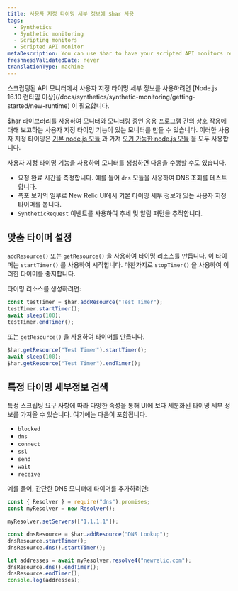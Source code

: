 ```yaml
---
title: 사용자 지정 타이밍 세부 정보에 $har 사용
tags:
  - Synthetics
  - Synthetic monitoring
  - Scripting monitors
  - Scripted API monitor
metaDescription: You can use $har to have your scripted API monitors report custom timing details that appear in the New Relic UI.
freshnessValidatedDate: never
translationType: machine
---
```


<Callout variant="important">
  스크립팅된 API 모니터에서 사용자 지정 타이밍 세부 정보를 사용하려면 [Node.js 16.10 런타임 이상](/docs/synthetics/synthetic-monitoring/getting-started/new-runtime) 이 필요합니다.
</Callout>

$har 라이브러리를 사용하여 모니터와 모니터링 중인 응용 프로그램 간의 상호 작용에 대해 보고하는 사용자 지정 타이밍 기능이 있는 모니터를 만들 수 있습니다. 이러한 사용자 지정 타이밍은 [기본 node.js 모듈](/docs/synthetics/synthetic-monitoring/scripting-monitors/import-nodejs-modules/#supported-core-modules) 과 가져 [오기 가능한 node.js 모듈](/docs/synthetics/synthetic-monitoring/using-monitors/manage-monitor-runtimes/#v0) 을 모두 사용합니다.

사용자 지정 타이밍 기능을 사용하여 모니터를 생성하면 다음을 수행할 수도 있습니다.

* 요청 완료 시간을 측정합니다. 예를 들어 `dns` 모듈을 사용하여 DNS 조회를 테스트합니다.
* 폭포 보기의 일부로 New Relic UI에서 기본 타이밍 세부 정보가 있는 사용자 지정 타이머를 봅니다.
* `SyntheticRequest` 이벤트를 사용하여 추세 및 알림 패턴을 추적합니다.

## 맞춤 타이머 설정

`addResource()` 또는 `getResource()` 을 사용하여 타이밍 리소스를 만듭니다. 이 타이머는 `startTimer()` 를 사용하여 시작합니다. 마찬가지로 `stopTimer()` 을 사용하여 이러한 타이머를 중지합니다.

타이밍 리소스를 생성하려면:

```js
const testTimer = $har.addResource("Test Timer");
testTimer.startTimer();
await sleep(100);
testTimer.endTimer();
```

또는 `getResource()` 을 사용하여 타이머를 만듭니다.

```js
$har.getResource("Test Timer").startTimer();
await sleep(100);
$har.getResource("Test Timer").endTimer();
```

## 특정 타이밍 세부정보 검색

특정 스크립팅 요구 사항에 따라 다양한 속성을 통해 UI에 보다 세분화된 타이밍 세부 정보를 가져올 수 있습니다. 여기에는 다음이 포함됩니다.

* `blocked`
* `dns`
* `connect`
* `ssl`
* `send`
* `wait`
* `receive`

예를 들어, 간단한 DNS 모니터에 타이머를 추가하려면:

```js
const { Resolver } = require("dns").promises;
const myResolver = new Resolver();

myResolver.setServers(["1.1.1.1"]);

const dnsResource = $har.addResource("DNS Lookup");
dnsResource.startTimer();
dnsResource.dns().startTimer();

let addresses = await myResolver.resolve4("newrelic.com");
dnsResource.dns().endTimer();
dnsResource.endTimer();
console.log(addresses);
```